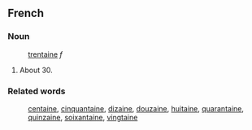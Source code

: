 ==French==
===Noun===
:[[trentaine]] ''f''
#About 30.
===Related words===
:[[centaine]], [[cinquantaine]], [[dizaine]], [[douzaine]], [[huitaine]], [[quarantaine]], [[quinzaine]], [[soixantaine]], [[vingtaine]]